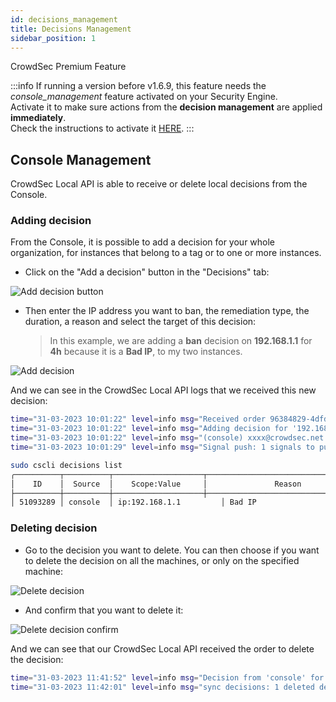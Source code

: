 ```yaml
---
id: decisions_management
title: Decisions Management
sidebar_position: 1
---
```



<div className="mb-4">
    <Badge variant="premium">CrowdSec Premium Feature</Badge>
</div>


:::info
If running a version before v1.6.9, this feature needs the _console_management_ feature activated on your Security Engine.  
Activate it to make sure actions from the **decision management** are applied **immediately**.  
Check the instructions to activate it [HERE](/u/console/decisions/decisions_intro).
:::

## Console Management

CrowdSec Local API is able to receive or delete local decisions from the Console.


### Adding decision

From the Console, it is possible to add a decision for your whole organization, for instances that belong to a tag or to one or more instances.

- Click on the "Add a decision" button in the "Decisions" tab:

![Add decision button](/img/add_decision_button.png)

- Then enter the IP address you want to ban, the remediation type, the duration, a reason and select the target of this decision:
  > In this example, we are adding a **ban** decision on **192.168.1.1** for **4h** because it is a **Bad IP**, to my two instances.

![Add decision](/img/add_decision_to_machines.png)

And we can see in the CrowdSec Local API logs that we received this new decision:

```bash title="/var/log/crowdsec.log"
time="31-03-2023 10:01:22" level=info msg="Received order 96384829-4dfd-4759-9e99-6b007dcf6452 from PAPI (1 decisions)"
time="31-03-2023 10:01:22" level=info msg="Adding decision for '192.168.1.1' with UUID: b0ab6879-99b0-4960-8e80-c231ff22aa6c"
time="31-03-2023 10:01:22" level=info msg="(console) xxxx@crowdsec.net ban decision from console by ip 192.168.1.1 : 4h ban on ip 192.168.1.1"
time="31-03-2023 10:01:29" level=info msg="Signal push: 1 signals to push"
```

```bash
sudo cscli decisions list
╭──────────┬──────────┬────────────────────┬─────────────────────────────────────┬────────┬─────────┬─────────────────────────────────────────────────────────┬────────┬────────────────────┬──────────╮
│    ID    │  Source  │    Scope:Value     │               Reason                │ Action │ Country │                           AS                            │ Events │     expiration     │ Alert ID │
├──────────┼──────────┼────────────────────┼─────────────────────────────────────┼────────┼─────────┼─────────────────────────────────────────────────────────┼────────┼────────────────────┼──────────┤
│ 51093289 │ console  │ ip:192.168.1.1         │ Bad IP                              │ ban    │         │                                                         │ 0      │ 3h55m45.776620725s │ 13404    │
```

### Deleting decision

- Go to the decision you want to delete. You can then choose if you want to delete the decision on all the machines, or only on the specified machine:

![Delete decision](/img/delete_decision.png)

- And confirm that you want to delete it:

![Delete decision confirm](/img/delete_decision_confirm.png)

And we can see that our CrowdSec Local API received the order to delete the decision:

```bash
time="31-03-2023 11:41:52" level=info msg="Decision from 'console' for '192.168.1.1' (ban) has been deleted"
time="31-03-2023 11:42:01" level=info msg="sync decisions: 1 deleted decisions to push" interval=10 source=papi
```
